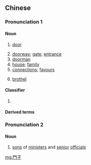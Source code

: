 {{also|门子}}
==Chinese==
{{zh-forms|s=门子}}

===Pronunciation 1===
{{zh-pron
|m=ménzi
|c=mun4 zi2
|cat=n,cls
}}

====Noun====
{{zh-noun}}

# {{lb|zh|diminutive}} [[door]]
# [[doorway]]; [[gate]]; [[entrance]]
# [[doorman]]
# [[house]]; [[family]]
# [[connection]]s; [[favour]]s
# {{lb|zh|obsolete}} [[brothel]]

====Classifier====
{{zh-cls}}

# {{zh-classifier|[[marriage]]s and [[relative]]s}}

====Derived terms====
{{zh-der|半門子|出門子|串門子|一腦門子|哪門子|打門子|擺門子|暗門子|獨門子貨|溜門子的|風門子|闖門子|頂門子|站門子|走門子}}

===Pronunciation 2===
{{zh-pron
|m=ménzǐ
|c=mun4 zi2
|cat=n
}}

====Noun====
{{zh-noun}}

# {{lb|zh|historical}} [[son]]s of [[minister]]s and [[senior]] [[official]]s

[[mg:門子]]
